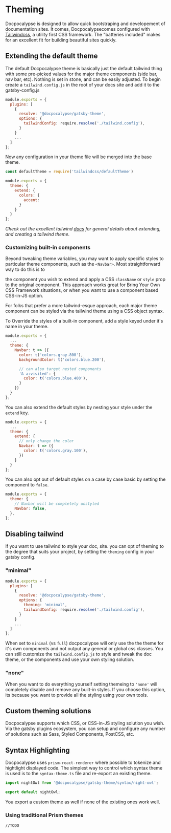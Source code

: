 # Theming

Docpocalypse is designed to allow quick bootstraping and developement of documentation sites.
It comes, Docpocalypsecomes configured with [Tailwindcss](https://tailwindcss.com/), a utility first
CSS framework. The "batteries included" makes for an excellent fit for building beautiful sites quickly.

## Extending the default theme

The default Docpocalypse theme is basically just the default tailwind thing with some pre-picked
values for the major theme components (side bar, nav bar, etc).
Nothing is set in stone, and can be easily adjusted. To begin create
a `tailwind.config.js` in the root of your docs site and add it to the gatsby-config.js

```js title=gatsby-config.js
module.exports = {
  plugins: [
    {
      resolve: '@docpocalypse/gatsby-theme',
      options: {
        tailwindConfig: require.resolve('./tailwind.config'),
      }
    }
    ...
  ]
};
```

Now any configuration in your theme file will be merged into the base theme.

```js title=tailwind.config.js
const defaultTheme = require('tailwindcss/defaultTheme')

module.exports = {
  theme: {
    extend: {
      colors: {
        accent:
      }
    }
  }
};
```

_Check out the excellent tailwind [docs](https://tailwindcss.com/docs/theme) for general
details about extending, and creating a tailwind theme._

### Customizing built-in components

Beyond tweaking theme variables, you may want to apply specific styles to particular
theme components, such as the `<Navbar>`. Most straightforward way to do this is to

<Shadow /> the component you wish to extend and apply a CSS `className` or `style` prop to
the original component. This approach works great for Bring Your Own CSS Framework situations,
or when you want to use a component based CSS-in-JS option.

For folks that prefer a more tailwind-esque approach, each major theme component can
be styled via the tailwind theme using a CSS object syntax.

To Override the styles of a built-in component, add a style keyed under it's name in your theme.

```js title=./tailwind.config.js
module.exports = {
  ...
  theme: {
    Navbar: t => ({
      color: t('colors.gray.800'),
      backgroundColor: t('colors.blue.200'),

      // can also target nested components
      '& a:visited': {
        color: t('colors.blue.400'),
      }
    })
  }
};
```

You can also extend the default styles by nesting your style under the `extend` key.

```js title='./tailwind.config.js'
module.exports = {
  ...
  theme: {
    extend: {
      // only change the color
      Navbar: t => ({
        color: t('colors.gray.100'),
      })
    }
  }
};
```

You can also opt out of default styles on a case by case basic by setting the component to `false`.

```js title='./tailwind.config.js'
module.exports = {
  theme: {
    // Navbar will be completely unstyled
    Navbar: false,
  },
};
```

## Disabling tailwind

If you want to use tailwind to style your doc, site. you can opt of theming to the degree
that suits your project, by setting the `theming` config in your gatsby config.

### "minimal"

```js title=gatsby-config.js
module.exports = {
  plugins: [
    {
      resolve: '@docpocalypse/gatsby-theme',
      options: {
        theming: 'minimal',
        tailwindConfig: require.resolve('./tailwind.config'),
      }
    }
    ...
  ]
};
```

When set to `minimal` (vs `full`) docpocalypse will only use the the theme for it's own
components and not output any general or global css classes. You can still
customize the `tailwind.config.js` to style and tweak the doc theme, or <Shadow /> the
components and use your own styling solution.

### "none"

When you want to do everything yourself setting themeing to `'none'` will completely
disable and remove any built-in styles. If you choose this option, its because you want to
provide all the styling using your own tools.

## Custom theming solutions

Docpocalypse supports which CSS, or CSS-in-JS styling solution you wish. Via the
gatsby plugins ecosystem, you can setup and configure any number of solutions such
as Sass, Styled Components, PostCSS, etc.

## Syntax Highlighting

Docpocalypse uses `prism-react-renderer` where possible to tokenize and hightlight
displayed code. The simplest way to control which syntax theme is used is
to <Shadow /> the `syntax-theme.ts` file and re-export an existing theme.

```js title=./src/@docpocalypse/gatsby-theme/syntax-theme.js
import nightOwl from '@docpocalypse/gatsby-theme/syntax/night-owl';

export default nightOwl;
```

You export a custom theme as well if none of the existing ones work well.

### Using traditional Prism themes

`//TODO`
